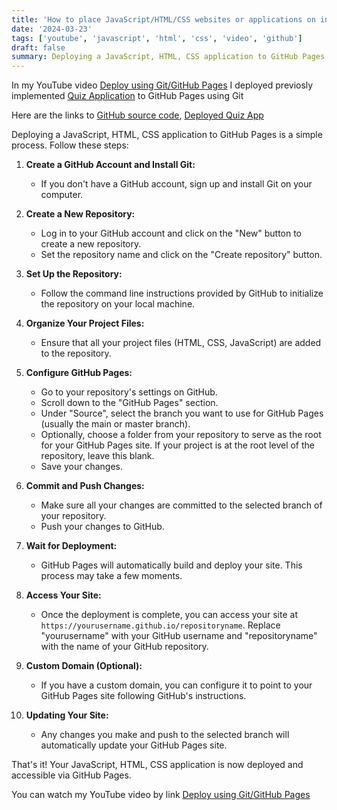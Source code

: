 ```yaml
---
title: 'How to place JavaScript/HTML/CSS websites or applications on internet for free?'
date: '2024-03-23'
tags: ['youtube', 'javascript', 'html', 'css', 'video', 'github']
draft: false
summary: Deploying a JavaScript, HTML, CSS application to GitHub Pages using Git. Step-by-step guide and new YouTube video.
---
```


In my YouTube video [Deploy using Git/GitHub Pages](https://youtu.be/fNP-td3_W3Y) I deployed previosly implemented [Quiz Application](https://www.devweb.blog/blog/quiz-app-youtube-video) to GitHub Pages using Git

Here are the links to [GitHub source code](https://github.com/DzmitryUr/quiz-app), [Deployed Quiz App](https://dzmitryur.github.io/quiz-app)

Deploying a JavaScript, HTML, CSS application to GitHub Pages is a simple process. Follow these steps:

1. **Create a GitHub Account and Install Git:**

   - If you don't have a GitHub account, sign up and install Git on your computer.

2. **Create a New Repository:**

   - Log in to your GitHub account and click on the "New" button to create a new repository.
   - Set the repository name and click on the "Create repository" button.

3. **Set Up the Repository:**

   - Follow the command line instructions provided by GitHub to initialize the repository on your local machine.

4. **Organize Your Project Files:**

   - Ensure that all your project files (HTML, CSS, JavaScript) are added to the repository.

5. **Configure GitHub Pages:**

   - Go to your repository's settings on GitHub.
   - Scroll down to the "GitHub Pages" section.
   - Under "Source", select the branch you want to use for GitHub Pages (usually the main or master branch).
   - Optionally, choose a folder from your repository to serve as the root for your GitHub Pages site. If your project is at the root level of the repository, leave this blank.
   - Save your changes.

6. **Commit and Push Changes:**

   - Make sure all your changes are committed to the selected branch of your repository.
   - Push your changes to GitHub.

7. **Wait for Deployment:**

   - GitHub Pages will automatically build and deploy your site. This process may take a few moments.

8. **Access Your Site:**

   - Once the deployment is complete, you can access your site at `https://yourusername.github.io/repositoryname`. Replace "yourusername" with your GitHub username and "repositoryname" with the name of your GitHub repository.

9. **Custom Domain (Optional):**

   - If you have a custom domain, you can configure it to point to your GitHub Pages site following GitHub's instructions.

10. **Updating Your Site:**
    - Any changes you make and push to the selected branch will automatically update your GitHub Pages site.

That's it! Your JavaScript, HTML, CSS application is now deployed and accessible via GitHub Pages.

You can watch my YouTube video by link [Deploy using Git/GitHub Pages](https://youtu.be/fNP-td3_W3Y)

